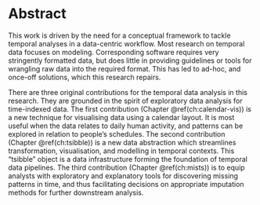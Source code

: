 # Abstract {-}

This work is driven by the need for a conceptual framework to tackle temporal analyses in a data-centric workflow. Most research on temporal data focuses on modeling. Corresponding software requires very stringently formatted data, but does little in providing guidelines or tools for wrangling raw data into the required format. This has led to ad-hoc, and once-off solutions, which this research repairs.

There are three original contributions for the temporal data analysis in this research. They are grounded in the spirit of exploratory data analysis for time-indexed data. The first contribution (Chapter \@ref(ch:calendar-vis)) is a new technique for visualising data using a calendar layout. It is most useful when the data relates to daily human activity, and patterns can be explored in relation to people's schedules. The second contribution (Chapter \@ref(ch:tsibble)) is a new data abstraction which streamlines transformation, visualisation, and modelling in temporal contexts. This "tsibble" object is a data infrastructure forming the foundation of temporal data pipelines. The third contribution (Chapter \@ref(ch:mists)) is to equip analysts with exploratory and explanatory tools for discovering missing patterns in time, and thus facilitating decisions on appropriate imputation methods for further downstream analysis.

\newpage
